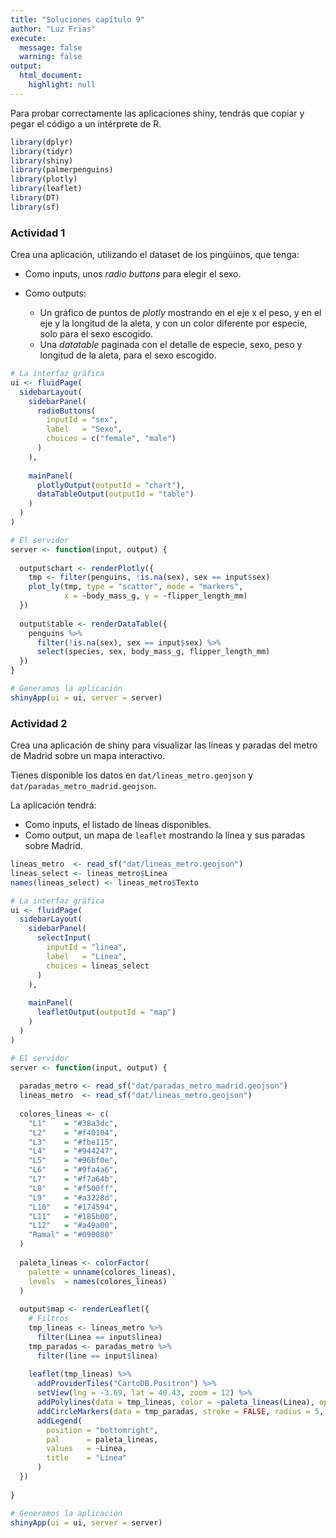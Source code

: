 ```yaml
---
title: "Soluciones capítulo 9"
author: "Luz Frias"
execute:
  message: false
  warning: false
output:
  html_document:
    highlight: null
---
```


Para probar correctamente las aplicaciones shiny, tendrás que copiar y pegar el código a un intérprete de R.


```r
library(dplyr)
library(tidyr)
library(shiny)
library(palmerpenguins)
library(plotly)
library(leaflet)
library(DT)
library(sf)
```

### Actividad 1

Crea una aplicación, utilizando el dataset de los pingüinos, que tenga:

* Como inputs, unos _radio buttons_ para elegir el sexo.
* Como outputs: 

    * Un gráfico de puntos de _plotly_ mostrando en el eje x el peso, y en el eje y la longitud de la aleta, y con un color diferente por especie, solo para el sexo escogido.
    * Una _datatable_ paginada con el detalle de especie, sexo, peso y longitud de la aleta, para el sexo escogido.

```r
# La interfaz gráfica
ui <- fluidPage(
  sidebarLayout(
    sidebarPanel(
      radioButtons(
        inputId = "sex",
        label   = "Sexo",
        choices = c("female", "male")
      )
    ),
    
    mainPanel(
      plotlyOutput(outputId = "chart"),
      dataTableOutput(outputId = "table")
    )
  )
)

# El servidor
server <- function(input, output) {
  
  output$chart <- renderPlotly({
    tmp <- filter(penguins, !is.na(sex), sex == input$sex)
    plot_ly(tmp, type = "scatter", mode = "markers",
            x = ~body_mass_g, y = ~flipper_length_mm)
  })
  
  output$table <- renderDataTable({
    penguins %>%
      filter(!is.na(sex), sex == input$sex) %>%
      select(species, sex, body_mass_g, flipper_length_mm)
  })
}

# Generamos la aplicación
shinyApp(ui = ui, server = server)
```

### Actividad 2

Crea una aplicación de shiny para visualizar las líneas y paradas del metro de Madrid sobre un mapa interactivo.

Tienes disponible los datos en `dat/lineas_metro.geojson` y `dat/paradas_metro_madrid.geojson`.

La aplicación tendrá:

* Como inputs, el listado de líneas disponibles.
* Como output, un mapa de `leaflet` mostrando la línea y sus paradas sobre Madrid.

```r
lineas_metro  <- read_sf("dat/lineas_metro.geojson")
lineas_select <- lineas_metro$Linea
names(lineas_select) <- lineas_metro$Texto

# La interfaz gráfica
ui <- fluidPage(
  sidebarLayout(
    sidebarPanel(
      selectInput(
        inputId = "linea",
        label   = "Línea",
        choices = lineas_select
      )
    ),
    
    mainPanel(
      leafletOutput(outputId = "map")
    )
  )
)

# El servidor
server <- function(input, output) {
  
  paradas_metro <- read_sf("dat/paradas_metro_madrid.geojson")
  lineas_metro  <- read_sf("dat/lineas_metro.geojson")
  
  colores_lineas <- c(
    "L1"    = "#38a3dc",
    "L2"    = "#f40104",
    "L3"    = "#fbe115",
    "L4"    = "#944247",
    "L5"    = "#96bf0e",
    "L6"    = "#9fa4a6",
    "L7"    = "#f7a64b",
    "L8"    = "#f500ff",
    "L9"    = "#a3228d",
    "L10"   = "#174594",
    "L11"   = "#185b00",
    "L12"   = "#a49a00",
    "Ramal" = "#090080"
  )
  
  paleta_lineas <- colorFactor(
    palette = unname(colores_lineas),
    levels  = names(colores_lineas)
  )
  
  output$map <- renderLeaflet({
    # Filtros
    tmp_lineas <- lineas_metro %>%
      filter(Linea == input$linea)
    tmp_paradas <- paradas_metro %>%
      filter(line == input$linea)
    
    leaflet(tmp_lineas) %>%
      addProviderTiles("CartoDB.Positron") %>%
      setView(lng = -3.69, lat = 40.43, zoom = 12) %>%
      addPolylines(data = tmp_lineas, color = ~paleta_lineas(Linea), opacity = 0.8) %>%
      addCircleMarkers(data = tmp_paradas, stroke = FALSE, radius = 5, fillOpacity = 0.5) %>%
      addLegend(
        position = "bottomright",
        pal      = paleta_lineas,
        values   = ~Linea,
        title    = "Línea"
      )
  })
  
}

# Generamos la aplicación
shinyApp(ui = ui, server = server)
```

